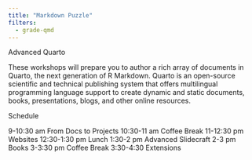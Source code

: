 ```yaml
---
title: "Markdown Puzzle"
filters:
  - grade-qmd
---
```


Advanced Quarto

These workshops will prepare you to author a rich array of documents in Quarto, the next generation of R Markdown. Quarto is an open-source scientific and technical publishing system that offers multilingual programming language support to create dynamic and static documents, books, presentations, blogs, and other online resources.

Schedule

9-10:30 am From Docs to Projects
10:30-11 am Coffee Break
11-12:30 pm Websites
12:30-1:30 pm Lunch
1:30-2 pm Advanced Slidecraft
2-3 pm Books
3-3:30 pm Coffee Break
3:30-4:30 Extensions


